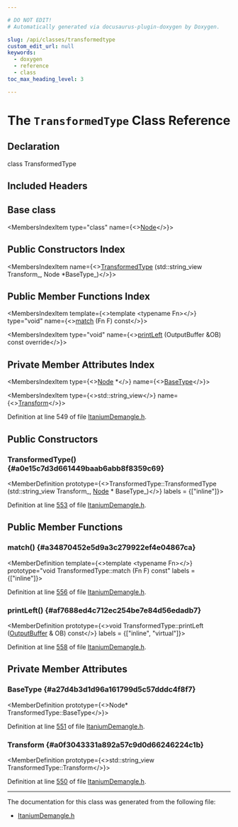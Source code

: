 ```yaml
---

# DO NOT EDIT!
# Automatically generated via docusaurus-plugin-doxygen by Doxygen.

slug: /api/classes/transformedtype
custom_edit_url: null
keywords:
  - doxygen
  - reference
  - class
toc_max_heading_level: 3

---
```





# The `TransformedType` Class Reference

<DoxygenPage pluginConfig={pluginConfig}>



## Declaration

<CodeBlock>class TransformedType</CodeBlock>

## Included Headers

<IncludesList>
<IncludesListItem
  filePath="llvm/Demangle/ItaniumDemangle.h"
  permalink="/docs/api/files/include/include/llvm/include/llvm/demangle/itaniumdemangle-h"
  isLocal="true" />
</IncludesList>

## Base class

<MembersIndex>

<MembersIndexItem
  type="class"
  name={<><a href="/docs/api/classes/node">Node</a></>}>
</MembersIndexItem>

</MembersIndex>

## Public Constructors Index

<MembersIndex>

<MembersIndexItem
  name={<><a href="#a0e15c7d3d661449baab6abb8f8359c69">TransformedType</a> (std::string&#95;view Transform&#95;, Node &#42;BaseType&#95;)</>}>
</MembersIndexItem>

</MembersIndex>

## Public Member Functions Index

<MembersIndex>

<MembersIndexItem
  template={<>template &lt;typename Fn&gt;</>}
  type="void"
  name={<><a href="#a34870452e5d9a3c279922ef4e04867ca">match</a> (Fn F) const</>}>
</MembersIndexItem>

<MembersIndexItem
  type="void"
  name={<><a href="#af7688ed4c712ec254be7e84d56edadb7">printLeft</a> (OutputBuffer &amp;OB) const override</>}>
</MembersIndexItem>

</MembersIndex>

## Private Member Attributes Index

<MembersIndex>

<MembersIndexItem
  type={<><a href="/docs/api/classes/node">Node</a> &#42;</>}
  name={<><a href="#a27d4b3d1d96a161799d5c57dddc4f8f7">BaseType</a></>}>
</MembersIndexItem>

<MembersIndexItem
  type={<>std::string&#95;view</>}
  name={<><a href="#a0f3043331a892a57c9d0d66246224c1b">Transform</a></>}>
</MembersIndexItem>

</MembersIndex>


Definition at line 549 of file <a href="/docs/api/files/include/include/llvm/include/llvm/demangle/itaniumdemangle-h">ItaniumDemangle.h</a>.

<SectionDefinition>

## Public Constructors

### TransformedType() {#a0e15c7d3d661449baab6abb8f8359c69}

<MemberDefinition
  prototype={<>TransformedType::TransformedType (std::string&#95;view Transform_, <a href="/docs/api/classes/node">Node</a> &#42; BaseType_)</>}
  labels = {["inline"]}>

Definition at line <a href="/docs/api/files/include/include/llvm/include/llvm/demangle/itaniumdemangle-h/#l00553">553</a> of file <a href="/docs/api/files/include/include/llvm/include/llvm/demangle/itaniumdemangle-h">ItaniumDemangle.h</a>.
</MemberDefinition>

</SectionDefinition>

<SectionDefinition>

## Public Member Functions

### match() {#a34870452e5d9a3c279922ef4e04867ca}

<MemberDefinition
  template={<>template &lt;typename Fn&gt;</>}
  prototype="void TransformedType::match (Fn F) const"
  labels = {["inline"]}>

Definition at line <a href="/docs/api/files/include/include/llvm/include/llvm/demangle/itaniumdemangle-h/#l00556">556</a> of file <a href="/docs/api/files/include/include/llvm/include/llvm/demangle/itaniumdemangle-h">ItaniumDemangle.h</a>.
</MemberDefinition>

### printLeft() {#af7688ed4c712ec254be7e84d56edadb7}

<MemberDefinition
  prototype={<>void TransformedType::printLeft (<a href="/docs/api/classes/outputbuffer">OutputBuffer</a> &amp; OB) const</>}
  labels = {["inline", "virtual"]}>

Definition at line <a href="/docs/api/files/include/include/llvm/include/llvm/demangle/itaniumdemangle-h/#l00558">558</a> of file <a href="/docs/api/files/include/include/llvm/include/llvm/demangle/itaniumdemangle-h">ItaniumDemangle.h</a>.
</MemberDefinition>

</SectionDefinition>

<SectionDefinition>

## Private Member Attributes

### BaseType {#a27d4b3d1d96a161799d5c57dddc4f8f7}

<MemberDefinition
  prototype={<>Node&#42; TransformedType::BaseType</>}>

Definition at line <a href="/docs/api/files/include/include/llvm/include/llvm/demangle/itaniumdemangle-h/#l00551">551</a> of file <a href="/docs/api/files/include/include/llvm/include/llvm/demangle/itaniumdemangle-h">ItaniumDemangle.h</a>.
</MemberDefinition>

### Transform {#a0f3043331a892a57c9d0d66246224c1b}

<MemberDefinition
  prototype={<>std::string&#95;view TransformedType::Transform</>}>

Definition at line <a href="/docs/api/files/include/include/llvm/include/llvm/demangle/itaniumdemangle-h/#l00550">550</a> of file <a href="/docs/api/files/include/include/llvm/include/llvm/demangle/itaniumdemangle-h">ItaniumDemangle.h</a>.
</MemberDefinition>

</SectionDefinition>

<hr/>

The documentation for this class was generated from the following file:

<ul>
<li><a href="/docs/api/files/include/include/llvm/include/llvm/demangle/itaniumdemangle-h">ItaniumDemangle.h</a></li>
</ul>

</DoxygenPage>
